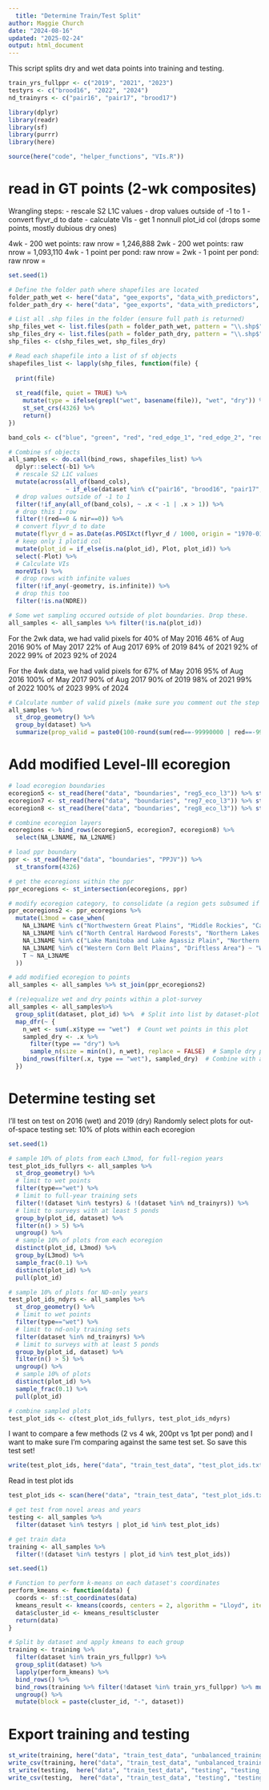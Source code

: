 ```yaml
---
  title: "Determine Train/Test Split"
author: Maggie Church
date: "2024-08-16"
updated: "2025-02-24"
output: html_document
---
```

  This script splits dry and wet data points into training and testing. 

```r
train_yrs_fullppr <- c("2019", "2021", "2023")
testyrs <- c("brood16", "2022", "2024")
nd_trainyrs <- c("pair16", "pair17", "brood17")
```

```r
library(dplyr)
library(readr)
library(sf)
library(purrr)
library(here)

source(here("code", "helper_functions", "VIs.R"))
```

# read in GT points (2-wk composites)
Wrangling steps: 
  - rescale S2 L1C values
- drop values outside of -1 to 1
- convert flyvr_d to date
- calculate VIs
- get 1 nonnull plot_id col (drops some points, mostly dubious dry ones)

4wk - 200 wet points: raw nrow = 1,246,888
2wk - 200 wet points: raw nrow = 1,093,110
4wk - 1 point per pond: raw nrow = 
  2wk - 1 point per pond: raw nrow = 

```r
set.seed(1)

# Define the folder path where shapefiles are located
folder_path_wet <- here("data", "gee_exports", "data_with_predictors", "PPR gtwPred-4wk", "wet_200_4wk")
folder_path_dry <- here("data", "gee_exports", "data_with_predictors", "PPR gtwPred-4wk", "dry_4wk")

# List all .shp files in the folder (ensure full path is returned)
shp_files_wet <- list.files(path = folder_path_wet, pattern = "\\.shp$", full.names = TRUE)
shp_files_dry <- list.files(path = folder_path_dry, pattern = "\\.shp$", full.names = TRUE)
shp_files <- c(shp_files_wet, shp_files_dry)

# Read each shapefile into a list of sf objects
shapefiles_list <- lapply(shp_files, function(file) {
  
  print(file)
  
  st_read(file, quiet = TRUE) %>%
    mutate(type = ifelse(grepl("wet", basename(file)), "wet", "dry")) %>% 
    st_set_crs(4326) %>% 
    return()
})

band_cols <- c("blue", "green", "red", "red_edge_1", "red_edge_2", "red_edge_3", "nir", "swir1", "swir2")

# Combine sf objects
all_samples <- do.call(bind_rows, shapefiles_list) %>% 
  dplyr::select(-b1) %>% 
  # rescale S2 L1C values
  mutate(across(all_of(band_cols),   
                ~ if_else(dataset %in% c("pair16", "brood16", "pair17", "brood17"), .x * 10000, .x))) %>%
  # drop values outside of -1 to 1
  filter(!if_any(all_of(band_cols), ~ .x < -1 | .x > 1)) %>% 
  # drop this 1 row
  filter(!(red==0 & nir==0)) %>% 
  # convert flyvr_d to date
  mutate(flyvr_d = as.Date(as.POSIXct(flyvr_d / 1000, origin = "1970-01-01", tz = "UTC"))) %>% 
  # keep only 1 plotid col
  mutate(plot_id = if_else(is.na(plot_id), Plot, plot_id)) %>% 
  select(-Plot) %>% 
  # Calculate VIs
  moreVIs() %>% 
  # drop rows with infinite values
  filter(!if_any(-geometry, is.infinite)) %>%
  # drop this too 
  filter(!is.na(NDRE)) 

# Some wet sampling occured outside of plot boundaries. Drop these. 
all_samples <- all_samples %>% filter(!is.na(plot_id)) 
```


For the 2wk data, we had valid pixels for 
40% of May 2016
46% of Aug 2016
90% of May 2017
22% of Aug 2017
69% of 2019
84% of 2021
92% of 2022
99% of 2023
92% of 2024

For the 4wk data, we had valid pixels for
67% of May 2016
95% of Aug 2016
100% of May 2017
90% of Aug 2017
90% of 2019
98% of 2021
99% of 2022
100% of 2023
99% of 2024

```r
# Calculate number of valid pixels (make sure you comment out the step in the chunk above where I filter values -1 to 1)
all_samples %>% 
  st_drop_geometry() %>%
  group_by(dataset) %>% 
  summarize(prop_valid = paste0(100-round(sum(red==-99990000 | red==-9999)/n()*100), "%"))
```

# Add modified Level-III ecoregion
```r
# load ecoregion boundaries
ecoregion5 <- st_read(here("data", "boundaries", "reg5_eco_l3")) %>% st_transform(4326)
ecoregion7 <- st_read(here("data", "boundaries", "reg7_eco_l3")) %>% st_transform(4326)
ecoregion8 <- st_read(here("data", "boundaries", "reg8_eco_l3")) %>% st_transform(4326)

# combine ecoregion layers
ecoregions <- bind_rows(ecoregion5, ecoregion7, ecoregion8) %>% 
  select(NA_L3NAME, NA_L2NAME)

# load ppr boundary
ppr <- st_read(here("data", "boundaries", "PPJV")) %>%
  st_transform(4326)

# get the ecoregions within the ppr
ppr_ecoregions <- st_intersection(ecoregions, ppr)

# modify ecoregion category, to consolidate (a region gets subsumed if <5 plots in it)
ppr_ecoregions2 <- ppr_ecoregions %>% 
  mutate(L3mod = case_when(
    NA_L3NAME %in% c("Northwestern Great Plains", "Middle Rockies", "Canadian Rockies", "Northwestern Glaciated Plains") ~ "Northwestern Plains",
    NA_L3NAME %in% c("North Central Hardwood Forests", "Northern Lakes and Forests") ~ "Northern Forests",
    NA_L3NAME %in% c("Lake Manitoba and Lake Agassiz Plain", "Northern Minnesota Wetlands") ~ "Lake Agassiz Plain",
    NA_L3NAME %in% c("Western Corn Belt Plains", "Driftless Area") ~ "Western Corn Belt Plains",
    T ~ NA_L3NAME
  ))

# add modified ecoregion to points
all_samples <- all_samples %>% st_join(ppr_ecoregions2) 
```

```r
# (re)equalize wet and dry points within a plot-survey 
all_samples <- all_samples%>%
  group_split(dataset, plot_id) %>%  # Split into list by dataset-plot
  map_dfr(~ {
    n_wet <- sum(.x$type == "wet")  # Count wet points in this plot
    sampled_dry <- .x %>%
      filter(type == "dry") %>%
      sample_n(size = min(n(), n_wet), replace = FALSE)  # Sample dry points
    bind_rows(filter(.x, type == "wet"), sampled_dry)  # Combine with all wet points
  })
```

# Determine testing set
I'll test on test on 2016 (wet) and 2019 (dry)
Randomly select plots for out-of-space testing set: 10% of plots within each ecoregion
```r
set.seed(1)

# sample 10% of plots from each L3mod, for full-region years 
test_plot_ids_fullyrs <- all_samples %>% 
  st_drop_geometry() %>% 
  # limit to wet points
  filter(type=="wet") %>%
  # limit to full-year training sets
  filter(!(dataset %in% testyrs) & !(dataset %in% nd_trainyrs)) %>% 
  # limit to surveys with at least 5 ponds
  group_by(plot_id, dataset) %>% 
  filter(n() > 5) %>% 
  ungroup() %>% 
  # sample 10% of plots from each ecoregion
  distinct(plot_id, L3mod) %>% 
  group_by(L3mod) %>% 
  sample_frac(0.1) %>% 
  distinct(plot_id) %>% 
  pull(plot_id) 

# sample 10% of plots for ND-only years
test_plot_ids_ndyrs <- all_samples %>% 
  st_drop_geometry() %>% 
  # limit to wet points
  filter(type=="wet") %>%
  # limit to nd-only training sets
  filter(dataset %in% nd_trainyrs) %>% 
  # limit to surveys with at least 5 ponds
  group_by(plot_id, dataset) %>% 
  filter(n() > 5) %>% 
  ungroup() %>% 
  # sample 10% of plots
  distinct(plot_id) %>% 
  sample_frac(0.1) %>% 
  pull(plot_id) 

# combine sampled plots
test_plot_ids <- c(test_plot_ids_fullyrs, test_plot_ids_ndyrs)
```

I want to compare a few methods (2 vs 4 wk, 200pt vs 1pt per pond)
and I want to make sure I'm comparing against the same test set.
So save this test set!
```r
write(test_plot_ids, here("data", "train_test_data", "test_plot_ids.txt"))
```

Read in test plot ids
```r
test_plot_ids <- scan(here("data", "train_test_data", "test_plot_ids.txt"))
```

```r
# get test from novel areas and years
testing <- all_samples %>% 
  filter(dataset %in% testyrs | plot_id %in% test_plot_ids) 

# get train data
training <- all_samples %>% 
  filter(!(dataset %in% testyrs | plot_id %in% test_plot_ids)) 
```

```r
set.seed(1)

# Function to perform k-means on each dataset's coordinates
perform_kmeans <- function(data) {
  coords <- sf::st_coordinates(data)  
  kmeans_result <- kmeans(coords, centers = 2, algorithm = "Lloyd", iter.max = 60)
  data$cluster_id <- kmeans_result$cluster
  return(data)  
}

# Split by dataset and apply kmeans to each group 
training <- training %>%
  filter(dataset %in% train_yrs_fullppr) %>%
  group_split(dataset) %>%
  lapply(perform_kmeans) %>% 
  bind_rows() %>% 
  bind_rows(training %>% filter(!dataset %in% train_yrs_fullppr) %>% mutate(cluster_id=1)) %>% 
  ungroup() %>% 
  mutate(block = paste(cluster_id, "-", dataset)) 
```

# Export training and testing
```r
st_write(training, here("data", "train_test_data", "unbalanced_training", "training_4wk_200pt.shp"), append=F)
write_csv(training, here("data", "train_test_data", "unbalanced_training", "training_4wk_200pt.csv"), append=F)
st_write(testing,  here("data", "train_test_data", "testing", "testing_4wk_200pt.shp"), append=F)
write_csv(testing,  here("data", "train_test_data", "testing", "testing_4wk_200pt.csv"))
```
